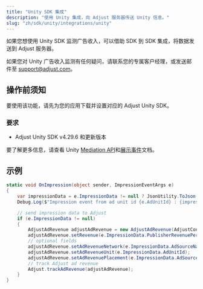 ```yaml
---
title: "Unity SDK 集成"
description: "使用 Unity 集成，向 Adjust 服务器传送 Unity 信息。"
slug: "zh/sdk/unity/integrations/unity"
---
```


如果您想使用 Unity SDK 监测广告收入，可以借助 SDK 到 SDK 集成，将数据发送到 Adjust 服务器。

<Callout type="note">

如果您对 Unity 广告收入监测有任何疑问，请联系您的专属客户经理，或发送邮件至 [support@adjust.com](mailto:support@adjust.com)。

</Callout>

## 操作前须知

要使用该功能，请先为您的应用下载并设置对应的 Adjust Unity SDK。

### 要求

-  Adjust Unity SDK v4\.29\.6 和更新版本

要了解更多信息，请查看 Unity [Mediation API](https://docs.unity.com/mediation/APIReferenceUnity.html)和[展示事件](https://docs.unity.com/mediation/SDKIntegrationUnityImpressionEvents.html)文档。

## 示例

```cs
static void OnImpression(object sender, ImpressionEventArgs e)
{
    var impressionData = e.ImpressionData != null ? JsonUtility.ToJson(e.ImpressionData, true) : "null";
    Debug.Log($"Impression event from ad unit id {e.AdUnitId} : {impressionData}");

    // send impression data to Adjust
    if (e.ImpressionData != null)
    {
        AdjustAdRevenue adjustAdRevenue = new AdjustAdRevenue(AdjustConfig.AdjustAdRevenueSourceUnity);
        adjustAdRevenue.setRevenue(e.ImpressionData.PublisherRevenuePerImpression, e.ImpressionData.Currency);
        // optional fields
        adjustAdRevenue.setAdRevenueNetwork(e.ImpressionData.AdSourceName);
        adjustAdRevenue.setAdRevenueUnit(e.ImpressionData.AdUnitId);
        adjustAdRevenue.setAdRevenuePlacement(e.ImpressionData.AdSourceInstance);
        // track Adjust ad revenue
        Adjust.trackAdRevenue(adjustAdRevenue);
    }
}
```
